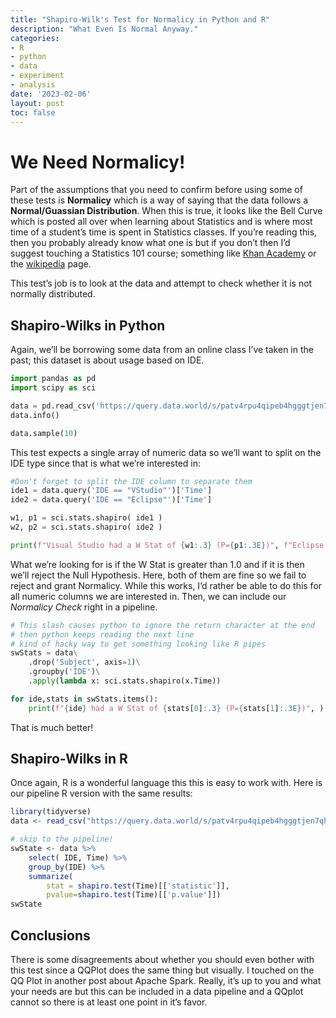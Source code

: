 ```yaml
---
title: "Shapiro-Wilk's Test for Normalicy in Python and R"
description: "What Even Is Normal Anyway."
categories:
- R
- python
- data
- experiment
- analysis
date: '2023-02-06'
layout: post
toc: false
---
```


# We Need Normalicy!
Part of the assumptions that you need to confirm before using some of these tests is **Normalicy** which is a way of saying that the data follows a **Normal/Guassian Distribution**. When this is true, it looks like the Bell Curve which is posted all over when learning about Statistics and is where most time of a student's time is spent in Statistics classes. If you're reading this, then you probably already know what one is but if you don't then I'd suggest touching a Statistics 101 course; something like [Khan Academy](https://www.khanacademy.org/math/statistics-probability/modeling-distributions-of-data/more-on-normal-distributions/v/introduction-to-the-normal-distribution) or the [wikipedia](https://en.wikipedia.org/wiki/Normal_distribution) page.

This test's job is to look at the data and attempt to check whether it is not normally distributed. 

## Shapiro-Wilks in Python
Again, we'll be borrowing some data from an online class I've taken in the past; this dataset is about usage based on IDE.


```python
import pandas as pd
import scipy as sci

data = pd.read_csv('https://query.data.world/s/patv4rpu4qipeb4hgggtjen7qh3vdr')
data.info()
```
```python
data.sample(10)
```

This test expects a single array of numeric data so we'll want to split on the IDE type since that is what we're interested in:
```python
#Don't forget to split the IDE column to separate them
ide1 = data.query('IDE == "VStudio"')['Time']
ide2 = data.query('IDE == "Eclipse"')['Time']

w1, p1 = sci.stats.shapiro( ide1 )
w2, p2 = sci.stats.shapiro( ide2 )

print(f"Visual Studio had a W Stat of {w1:.3} (P={p1:.3E})", f"Eclipse had a W Stat of {w2:.2} ((P={p2:.3E})")
```
What we're looking for is if the W Stat is greater than 1.0 and if it is then we'll reject the Null Hypothesis. Here, both of them are fine so we fail to reject and grant Normalicy. While this works, I'd rather be able to do this for all numeric columns we are interested in. Then, we can include our *Normalicy Check* right in a pipeline.

```python
# This slash causes python to ignore the return character at the end
# then python keeps reading the next line
# kind of hacky way to get something looking like R pipes
swStats = data\
    .drop('Subject', axis=1)\
    .groupby('IDE')\
    .apply(lambda x: sci.stats.shapiro(x.Time))

for ide,stats in swStats.items():
    print(f"{ide} had a W Stat of {stats[0]:.3} (P={stats[1]:.3E})", )

```
That is much better!

## Shapiro-Wilks in R
Once again, R is a wonderful language this this is easy to work with. Here is our pipeline R version with the same results:
```r
library(tidyverse)
data <- read_csv("https://query.data.world/s/patv4rpu4qipeb4hgggtjen7qh3vdr")

# skip to the pipeline!
swState <- data %>%
    select( IDE, Time) %>%
    group_by(IDE) %>%
    summarize(
        stat = shapiro.test(Time)[['statistic']],
        pvalue=shapiro.test(Time)[['p.value']])
swState
```

## Conclusions
There is some disagreements about whether you should even bother with this test since a QQPlot does the same thing but visually. I touched on the QQ Plot in another post about Apache Spark. Really, it's up to you and what your needs are but this can be included in a data pipeline and a QQplot cannot so there is at least one point in it's favor.